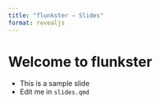 ```yaml
---
title: "flunkster – Slides"
format: revealjs
---
```


# Welcome to flunkster

- This is a sample slide
- Edit me in `slides.qmd`
